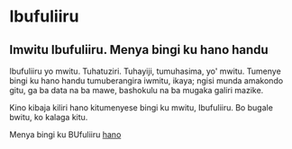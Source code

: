 # Ibufuliiru

## Imwitu Ibufuliiru. Menya bingi ku hano handu

Ibufuliiru yo mwitu. Tuhatuziri. Tuhayiji, tumuhasima, yo' mwitu. Tumenye bingi ku hano handu tumuberangira iwmitu, ikaya; ngisi munda amakondo gitu, ga ba data na ba mawe, bashokulu na ba mugaka galiri mazike.

Kino kibaja kiliri hano kitumenyese bingi ku mwitu, Ibufuliiru. Bo bugale bwitu, ko kalaga kitu.

Menya bingi ku BUfuliiru [hano](ibufuliiru.editorx.io/ibufuliiru)

